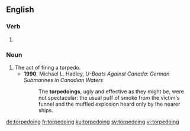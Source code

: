==English==

===Verb===
{{head|en|present participle}}

# {{present participle of|torpedo|lang=en}}

===Noun===
{{en-noun}}

# The act of firing a torpedo.
#* '''1990''', Michael L. Hadley, ''U-Boats Against Canada: German Submarines in Canadian Waters''
#*: The '''torpedoings''', ugly and effective as they might be, were not spectacular: the usual puff of smoke from the victim's funnel and the muffled explosion heard only by the nearer ships.

[[de:torpedoing]]
[[fr:torpedoing]]
[[ku:torpedoing]]
[[sv:torpedoing]]
[[vi:torpedoing]]
